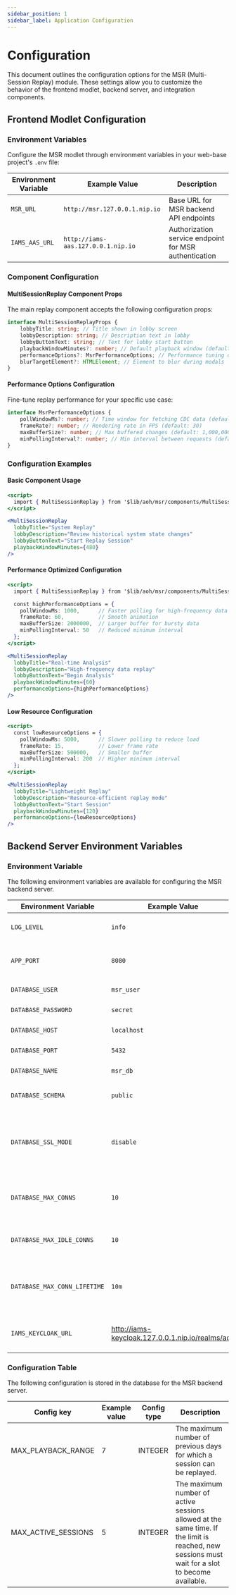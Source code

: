```yaml
---
sidebar_position: 1
sidebar_label: Application Configuration
---
```



# Configuration

This document outlines the configuration options for the MSR (Multi-Session Replay) module. These settings allow you to customize the behavior of the frontend modlet, backend server, and integration components.

## Frontend Modlet Configuration

### Environment Variables

Configure the MSR modlet through environment variables in your web-base project's `.env` file:

| Environment Variable | Example Value                      | Description                                           |
| -------------------- | ---------------------------------- | ----------------------------------------------------- |
| `MSR_URL`            | `http://msr.127.0.0.1.nip.io`      | Base URL for MSR backend API endpoints                |
| `IAMS_AAS_URL`       | `http://iams-aas.127.0.0.1.nip.io` | Authorization service endpoint for MSR authentication |

### Component Configuration

#### MultiSessionReplay Component Props

The main replay component accepts the following configuration props:

```typescript
interface MultiSessionReplayProps {
	lobbyTitle: string; // Title shown in lobby screen
	lobbyDescription: string; // Description text in lobby
	lobbyButtonText: string; // Text for lobby start button
	playbackWindowMinutes?: number; // Default playback window (default: 120)
	performanceOptions?: MsrPerformanceOptions; // Performance tuning options
	blurTargetElement?: HTMLElement; // Element to blur during modals
}
```

#### Performance Options Configuration

Fine-tune replay performance for your specific use case:

```typescript
interface MsrPerformanceOptions {
	pollWindowMs?: number; // Time window for fetching CDC data (default: 3000)
	frameRate?: number; // Rendering rate in FPS (default: 30)
	maxBufferSize?: number; // Max buffered changes (default: 1,000,000)
	minPollingInterval?: number; // Min interval between requests (default: 100)
}
```

### Configuration Examples

#### Basic Component Usage

```jsx title="src/routes/my-replay/+page.svelte"
<script>
  import { MultiSessionReplay } from '$lib/aoh/msr/components/MultiSessionReplay';
</script>

<MultiSessionReplay
  lobbyTitle="System Replay"
  lobbyDescription="Review historical system state changes"
  lobbyButtonText="Start Replay Session"
  playbackWindowMinutes={480}
/>
```

#### Performance Optimized Configuration

```jsx title="src/routes/my-replay/+page.svelte"
<script>
  import { MultiSessionReplay } from '$lib/aoh/msr/components/MultiSessionReplay';

  const highPerformanceOptions = {
    pollWindowMs: 1000,      // Faster polling for high-frequency data
    frameRate: 60,           // Smooth animation
    maxBufferSize: 2000000,  // Larger buffer for bursty data
    minPollingInterval: 50   // Reduced minimum interval
  };
</script>

<MultiSessionReplay
  lobbyTitle="Real-time Analysis"
  lobbyDescription="High-frequency data replay"
  lobbyButtonText="Begin Analysis"
  playbackWindowMinutes={60}
  performanceOptions={highPerformanceOptions}
/>
```

#### Low Resource Configuration

```jsx title="src/routes/my-replay/+page.svelte"
<script>
  const lowResourceOptions = {
    pollWindowMs: 5000,      // Slower polling to reduce load
    frameRate: 15,           // Lower frame rate
    maxBufferSize: 500000,   // Smaller buffer
    minPollingInterval: 200  // Higher minimum interval
  };
</script>

<MultiSessionReplay
  lobbyTitle="Lightweight Replay"
  lobbyDescription="Resource-efficient replay mode"
  lobbyButtonText="Start Session"
  playbackWindowMinutes={120}
  performanceOptions={lowResourceOptions}
/>
```

## Backend Server Environment Variables

### Environment Variable

The following environment variables are available for configuring the MSR backend server.

| Environment Variable         | Example Value                                    | Description                                                            |
| ---------------------------- | ------------------------------------------------ | ---------------------------------------------------------------------- |
| `LOG_LEVEL`                  | `info`                                           | Logging level: debug, info, warn, error                                |
| `APP_PORT`                   | `8080`                                           | Port for the backend server to listen on                               |
| `DATABASE_USER`              | `msr_user`                                       | Database username                                                      |
| `DATABASE_PASSWORD`          | `secret`                                         | Database password                                                      |
| `DATABASE_HOST`              | `localhost`                                      | Database host address                                                  |
| `DATABASE_PORT`              | `5432`                                           | Database port number                                                   |
| `DATABASE_NAME`              | `msr_db`                                         | Name of the database                                                   |
| `DATABASE_SCHEMA`            | `public`                                         | Database schema to use                                                 |
| `DATABASE_SSL_MODE`          | `disable`                                        | Database connection ssl mode: disable, require, verify-ca, verify-full |
| `DATABASE_MAX_CONNS`         | `10`                                             | Maximum number of open database connections                            |
| `DATABASE_MAX_IDLE_CONNS`    | `10`                                             | Maximum number of idle database connections                            |
| `DATABASE_MAX_CONN_LIFETIME` | `10m`                                            | Maximum lifetime of a database connection (e.g., 10m, 1h)              |
| `IAMS_KEYCLOAK_URL`          | http://iams-keycloak.127.0.0.1.nip.io/realms/aoh | URL of the Keycloak realm for authentication                           |

### Configuration Table

The following configuration is stored in the database for the MSR backend server.

| Config key          | Example value | Config type | Description                                                                                                                                     |
| ------------------- | ------------- | ----------- | ----------------------------------------------------------------------------------------------------------------------------------------------- |
| MAX_PLAYBACK_RANGE  | 7             | INTEGER     | The maximum number of previous days for which a session can be replayed.                                                                        |
| MAX_ACTIVE_SESSIONS | 5             | INTEGER     | The maximum number of active sessions allowed at the same time. If the limit is reached, new sessions must wait for a slot to become available. |
